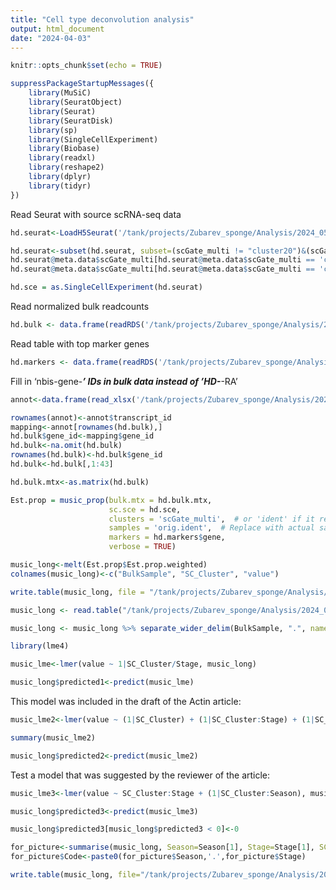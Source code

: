 ```yaml
---
title: "Cell type deconvolution analysis"
output: html_document
date: "2024-04-03"
---
```


```r
knitr::opts_chunk$set(echo = TRUE)
```

```r
suppressPackageStartupMessages({
    library(MuSiC)
    library(SeuratObject)
    library(Seurat)
    library(SeuratDisk)
    library(sp)
    library(SingleCellExperiment)
    library(Biobase)
    library(readxl)
    library(reshape2)
    library(dplyr)
    library(tidyr)
})
```

Read Seurat with source scRNA-seq data


```r
hd.seurat<-LoadH5Seurat('/tank/projects/Zubarev_sponge/Analysis/2024_05_18_Seurat_clean/HDuj_annotated_celltypes_20240523.h5Seurat')
```

```r
hd.seurat<-subset(hd.seurat, subset=(scGate_multi != "cluster20")&(scGate_multi != "cluster19")&(scGate_multi != "Multi")&(scGate_multi != "NA"))
hd.seurat@meta.data$scGate_multi[hd.seurat@meta.data$scGate_multi == 'cluster0']<-'cluster0_2'
hd.seurat@meta.data$scGate_multi[hd.seurat@meta.data$scGate_multi == 'cluster2']<-'cluster0_2'
```

```r
hd.sce = as.SingleCellExperiment(hd.seurat)
```

Read normalized bulk readcounts

```r
hd.bulk <- data.frame(readRDS('/tank/projects/Zubarev_sponge/Analysis/2024_03_28_Celltype_deconvolution/counts_hd_235r_4seasons_exons_v2.rds'))
```

Read table with top marker genes

```r
hd.markers <- data.frame(readRDS('/tank/projects/Zubarev_sponge/Analysis/2024_03_28_Celltype_deconvolution/markers_top_v20240405.rds'))
```

Fill in 'nbis-gene-___' IDs in bulk data instead of 'HD-___-RA'  

```r
annot<-data.frame(read_xlsx('/tank/projects/Zubarev_sponge/Analysis/2024_03_28_Celltype_deconvolution/Trinotate_annotation_report.xlsx'))
```

```r
rownames(annot)<-annot$transcript_id
mapping<-annot[rownames(hd.bulk),]
hd.bulk$gene_id<-mapping$gene_id
hd.bulk<-na.omit(hd.bulk)
rownames(hd.bulk)<-hd.bulk$gene_id
hd.bulk<-hd.bulk[,1:43]
```

```r
hd.bulk.mtx<-as.matrix(hd.bulk)
```

```r
Est.prop = music_prop(bulk.mtx = hd.bulk.mtx,
                      sc.sce = hd.sce,
                      clusters = 'scGate_multi',  # or 'ident' if it represents cell types
                      samples = 'orig.ident',  # Replace with actual sample identifier column if available
                      markers = hd.markers$gene,
                      verbose = TRUE)
```

```r
music_long<-melt(Est.prop$Est.prop.weighted)
colnames(music_long)<-c("BulkSample", "SC_Cluster", "value")
```

```r
write.table(music_long, file = "/tank/projects/Zubarev_sponge/Analysis/2024_05_18_Seurat_clean/Deconv_3k_marker_based_v20240523.tsv", sep = "\t", row.names = FALSE, quote = FALSE)
```

```r
music_long <- read.table("/tank/projects/Zubarev_sponge/Analysis/2024_05_18_Seurat_clean/Deconv_3k_marker_based_v20240523.tsv", sep = "\t", header = T)
```

```r
music_long <- music_long %>% separate_wider_delim(BulkSample, ".", names=c("Season", "Stage", "Hours", "Rep"))
```

```r
library(lme4)
```

```r
music_lme<-lmer(value ~ 1|SC_Cluster/Stage, music_long)
```

```r
music_long$predicted1<-predict(music_lme)
```

This model was included in the draft of the Actin article:

```r
music_lme2<-lmer(value ~ (1|SC_Cluster) + (1|SC_Cluster:Stage) + (1|SC_Cluster:Season), music_long)
```

```r
summary(music_lme2)
```

```r
music_long$predicted2<-predict(music_lme2)
```

Test a model that was suggested by the reviewer of the article:

```r
music_lme3<-lmer(value ~ SC_Cluster:Stage + (1|SC_Cluster:Season), music_long)
```

```r
music_long$predicted3<-predict(music_lme3)
```

```r
music_long$predicted3[music_long$predicted3 < 0]<-0
```

```r
for_picture<-summarise(music_long, Season=Season[1], Stage=Stage[1], SC_Cluster=SC_Cluster[1], predicted3=predicted3[1], .by=c(Season,Stage,SC_Cluster))
for_picture$Code<-paste0(for_picture$Season,'.',for_picture$Stage)
```

```r
write.table(music_long, file="/tank/projects/Zubarev_sponge/Analysis/2024_05_18_Seurat_clean/Deconv_3k_marker_based_predicted_stage_fixed_season_random.tsv"
```